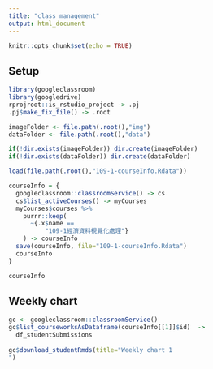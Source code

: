 ```yaml
---
title: "class management"
output: html_document
---
```


```r
knitr::opts_chunk$set(echo = TRUE)
```

## Setup

```r
library(googleclassroom)
library(googledrive)
rprojroot::is_rstudio_project -> .pj
.pj$make_fix_file() -> .root

imageFolder <- file.path(.root(),"img")
dataFolder <- file.path(.root(),"data")

if(!dir.exists(imageFolder)) dir.create(imageFolder)
if(!dir.exists(dataFolder)) dir.create(dataFolder)

load(file.path(.root(),"109-1-courseInfo.Rdata"))
```

```r
courseInfo = {
  googleclassroom::classroomService() -> cs
  cs$list_activeCourses() -> myCourses
  myCourses$courses %>% 
    purrr::keep(
      ~{.x$name ==
          "109-1經濟資料視覺化處理"}
    ) -> courseInfo  
  save(courseInfo, file="109-1-courseInfo.Rdata")
  courseInfo
}
```

```r
courseInfo
```

## Weekly chart

```r
gc <- googleclassroom::classroomService()
gc$list_courseworksAsDataframe(courseInfo[[1]]$id)  ->
  df_studentSubmissions
  
gc$download_studentRmds(title="Weekly chart 1
")
```

